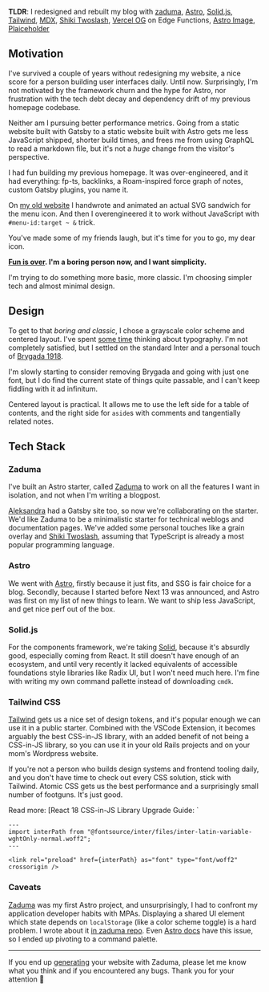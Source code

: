 <div class="full-w-child">

**TLDR**: I redesigned and rebuilt my blog with [zaduma], [Astro],
[Solid.js][solid], [Tailwind], [MDX], [Shiki Twoslash][shiki-twoslash], [Vercel
OG][vercel-og] on Edge Functions, [Astro Image][astro-image], [Plaiceholder]

</div>

[zaduma]: https://github.com/hasparus/zaduma
[astro]: https://astro.build/
[solid]: https://www.solidjs.com/
[tailwind]: https://tailwindcss.com/
[mdx]: https://mdxjs.com/
[shiki-twoslash]: https://shikijs.github.io/twoslash/
[vercel-og]:
  https://vercel.com/docs/concepts/functions/edge-functions/og-image-generation
[astro-image]: https://docs.astro.build/en/guides/integrations-guide/image/
[plaiceholder]: https://plaiceholder.co/

## Motivation

I've survived a couple of years without redesigning my website, a nice score for
a person building user interfaces daily. Until now. Surprisingly, I'm not
motivated by the framework churn and the hype for Astro, nor frustration with
the tech debt decay and dependency drift of my previous homepage codebase.

Neither am I pursuing better performance metrics. Going from a static website
built with Gatsby to a static website built with Astro gets me less JavaScript
shipped, shorter build times, and frees me from using GraphQL to read a markdown
file, but it's not a _huge_ change from the visitor's perspective.

I had fun building my previous homepage. It was over-engineered, and it had
everything: fp-ts, backlinks, a Roam-inspired force graph of notes, custom
Gatsby plugins, you name it.

On [my old website](https://old-hasparus.netlify.app/) I handwrote and animated
an actual SVG sandwich for the menu icon. And then I overengineered it to work
without JavaScript with `#menu-id:target ~ &` trick.


<aside>
  You've made some of my friends laugh, but it's time for you to go, my dear
  icon.
  <Hamburger style="margin-top: 4px" />
</aside>

**[Fun is over](/posts/2022-and-change.mdx). I'm a boring person now, and I want
simplicity.**

I'm trying to do something more basic, more classic. I'm choosing simpler tech
and almost minimal design.

## Design

To get to that _boring and classic_, I chose a grayscale color scheme and
centered layout. I've spent
[some time](https://twitter.com/darylginn/status/1620371874609008640?s=20&t=pwuhIlc1LPfcH4K_xarZkg)
thinking about typography. I'm not completely satisfied, but I settled on the
standard Inter and a personal touch of
[Brygada 1918](https://fonts.google.com/specimen/Brygada+1918).

I'm slowly starting to consider removing Brygada and going with just one font,
but I do find the current state of things quite passable, and I can't keep
fiddling with it ad infinitum.

Centered layout is practical. It allows me to use the left side for a table of
contents, and the right side for `aside`s with comments and tangentially related
notes.

## Tech Stack

### Zaduma

I've built an Astro starter, called [Zaduma] to work on all the features I want
in isolation, and not when I'm writing a blogpost.

[Aleksandra] had a Gatsby site too, so now we're collaborating on the starter.
We'd like Zaduma to be a minimalistic starter for technical weblogs and
documentation pages. We've added some personal touches like a grain overlay and
[Shiki Twoslash][shiki-twoslash], assuming that TypeScript is already a most
popular programming language.

[aleksandra]: https://aleksandra.codes

### Astro

We went with [Astro], firstly because it just fits, and SSG is fair choice for a
blog. Secondly, because I started before Next 13 was announced, and Astro was
first on my list of new things to learn. We want to ship less JavaScript, and
get nice perf out of the box.

### Solid.js

For the components framework, we're taking [Solid], because it's absurdly good,
especially coming from React. It still doesn't have enough of an ecosystem, and
until very recently it lacked equivalents of accessible foundations style
libraries like Radix UI, but I won't need much here. I'm fine with writing my
own command pallette instead of downloading `cmdk`.

### Tailwind CSS

[Tailwind] gets us a nice set of design tokens, and it's popular enough we can
use it in a public starter. Combined with the VSCode Extension, it becomes
arguably the best CSS-in-JS library, with an added benefit of not being a
CSS-in-JS library, so you can use it in your old Rails projects and on your
mom's Wordpress website.

If you're not a person who builds design systems and frontend tooling daily, and
you don't have time to check out every CSS solution, stick with Tailwind.
Atomic&nbsp;CSS gets us the best performance and a surprisingly small number of
footguns. It's just good.

<aside>
Read more:
[React 18 CSS-in-JS Library Upgrade Guide: `<style>`](https://github.com/reactwg/react-18/discussions/110)
[@sebmarkbage on Atomic CSS](https://twitter.com/sebmarkbage/status/1529622371333709825)
</aside>

[Vercel OG][vercel-og] takes care of social card pictures. It was a bit of an
investment to set it up on Vercel Edge Functions with Astro, but I feel it will
pay off.

## Performance

### Metrics

There are some perf improvements that could have been done on my old site, but
it was still all green.


<Table class="hsp--measurements">
  <thead>
    <tr>
      <td>Mobile with Gatsby</td>
      <td>Desktop with Gatsby</td>
    </tr>
  </thead>
  <tbody>
    <tr>
      <TableCellImage src="/2023-homepage-rebuild/old-mobile.png" />
      <TableCellImage src="/2023-homepage-rebuild/old-desktop.png" />
    </tr>
  </tbody>
</Table>

With Astro, Astro Image and [Plaiceholder], we top that. Turns out a
black-and-white website with little to no content is pretty fast. May not be
much to celebrate, but getting a [FCP](https://web.dev/fcp/) under one second,
and 4x100 scores on [web.dev/measure](https://web.dev/measure/) makes me smile a
bit.

<Table class="hsp--measurements">
  <thead>
    <tr>
      <td>Mobile with Astro</td>
      <td>Desktop with Astro</td>
    </tr>
  </thead>
  <tbody>
    <tr>
      <TableCellImage src="/2023-homepage-rebuild/zaduma-mobile.png" />
      <TableCellImage src="/2023-homepage-rebuild/zaduma-desktop.png" />
    </tr>
    <tr>
      <TableCellImage src="/2023-homepage-rebuild/zaduma-with-image-mobile.png" />
      <TableCellImage src="/2023-homepage-rebuild/zaduma-with-image-desktop.png" />
    </tr>
  </tbody>
</Table>

### Preloading fonts

Preloading Inter helps me get away with `font-display: block`. I realize it's
silly, and I should use `swap`, but my eyes strongly prefer invisible text over
Flash Of Unstyled Text.

<style>
  {`.preloading { font-size: 0.75rem !important; padding-top: 0; padding-bottom: 0; }`}
</style>

```astro class="preloading"
---
import interPath from "@fontsource/inter/files/inter-latin-variable-wghtOnly-normal.woff2";
---

<link rel="preload" href={interPath} as="font" type="font/woff2" crossorigin />
```

### Caveats

[Zaduma] was my first Astro project, and unsurprisingly, I had to confront my
application developer habits with MPAs. Displaying a shared UI element which
state depends on `localStorage` (like a color scheme toggle) is a hard problem.
I wrote about it
[in zaduma repo](https://github.com/hasparus/zaduma/blob/main/docs/tradeoffs-and-limitations.md#trade-offs--limitations).
Even [Astro docs](https://docs.astro.build/en/getting-started/) have this issue,
so I ended up pivoting to a command palette.

---

If you end up [generating](https://github.com/hasparus/zaduma/generate) your
website with Zaduma, please let me know what you think and if you encountered
any bugs. Thank you for your attention 🙏
